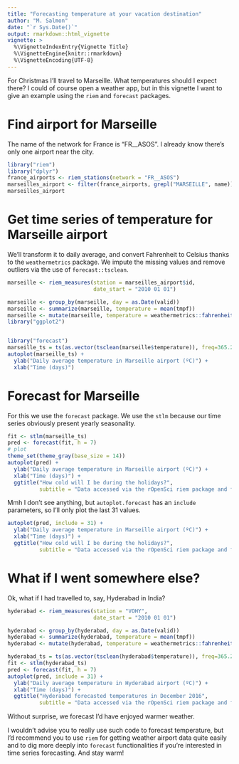 ```yaml
---
title: "Forecasting temperature at your vacation destination"
author: "M. Salmon"
date: "`r Sys.Date()`"
output: rmarkdown::html_vignette
vignette: >
  %\VignetteIndexEntry{Vignette Title}
  %\VignetteEngine{knitr::rmarkdown}
  %\VignetteEncoding{UTF-8}
---
```


For Christmas I'll travel to Marseille. What temperatures should I expect there? I could of course open a weather app, but in this vignette I want to give an example using the `riem` and  `forecast` packages. 

# Find airport for Marseille

The name of the network for France is "FR__ASOS". I already know there's only one airport near the city.

```r
library("riem")
library("dplyr")
france_airports <- riem_stations(network = "FR__ASOS")
marseilles_airport <- filter(france_airports, grepl("MARSEILLE", name))
marseilles_airport

```

# Get time series of temperature for Marseille airport

We'll transform it to daily average, and convert Fahrenheit to Celsius thanks to the `weathermetrics` package. We impute the missing values and remove outliers via the use of `forecast::tsclean`.


```r
marseille <- riem_measures(station = marseilles_airport$id,
                           date_start = "2010 01 01")

marseille <- group_by(marseille, day = as.Date(valid))
marseille <- summarize(marseille, temperature = mean(tmpf))
marseille <- mutate(marseille, temperature = weathermetrics::fahrenheit.to.celsius(temperature))
library("ggplot2")


library("forecast")
marseille_ts = ts(as.vector(tsclean(marseille$temperature)), freq=365.25, start=c(2010, 1))
autoplot(marseille_ts) +
  ylab("Daily average temperature in Marseille airport (ºC)") +
  xlab("Time (days)")

```

# Forecast for Marseille

For this we use the `forecast` package. We use the `stlm` because our time series obviously present yearly seasonality.

```r

fit <- stlm(marseille_ts)
pred <- forecast(fit, h = 7)
# plot
theme_set(theme_gray(base_size = 14))
autoplot(pred) +
  ylab("Daily average temperature in Marseille airport (ºC)") +
  xlab("Time (days)") +
  ggtitle("How cold will I be during the holidays?",
          subtitle = "Data accessed via the rOpenSci riem package and forecasted with forecast")

```

Mmh I don't see anything, but `autoplot.forecast` has an `include` parameters, so I'll only plot the last 31 values.


```r

autoplot(pred, include = 31) +
  ylab("Daily average temperature in Marseille airport (ºC)") +
  xlab("Time (days)") +
  ggtitle("How cold will I be during the holidays?",
          subtitle = "Data accessed via the rOpenSci riem package and forecasted with forecast")
```

# What if I went somewhere else?

Ok, what if I had travelled to, say, Hyderabad in India?

```r

hyderabad <- riem_measures(station = "VOHY",
                           date_start = "2010 01 01")

hyderabad <- group_by(hyderabad, day = as.Date(valid))
hyderabad <- summarize(hyderabad, temperature = mean(tmpf))
hyderabad <- mutate(hyderabad, temperature = weathermetrics::fahrenheit.to.celsius(temperature))

hyderabad_ts = ts(as.vector(tsclean(hyderabad$temperature)), freq=365.25, start=c(2010, 1))
fit <- stlm(hyderabad_ts)
pred <- forecast(fit, h = 7)
autoplot(pred, include = 31) +
  ylab("Daily average temperature in Hyderabad airport (ºC)") +
  xlab("Time (days)") +
  ggtitle("Hyderabad forecasted temperatures in December 2016",
          subtitle = "Data accessed via the rOpenSci riem package and forecasted with forecast")

```

Without surprise, we forecast I'd have enjoyed warmer weather. 

I wouldn't advise you to really use such code to forecast temperature, but I'd recommend you to use `riem` for getting weather airport data quite easily and to dig more deeply into `forecast` functionalities if you're interested in time series forecasting. And stay warm!
